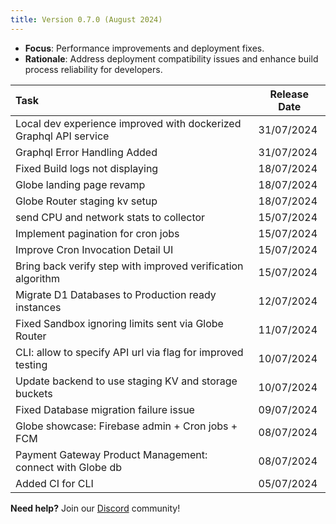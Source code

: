 ```yaml
---
title: Version 0.7.0 (August 2024)
---
```


* **Focus**: Performance improvements and deployment fixes.  
* **Rationale**: Address deployment compatibility issues and enhance build process reliability for developers.


| Task | Release Date |
| :---- | ----- |
| Local dev experience improved with dockerized Graphql API service | 31/07/2024 |
| Graphql Error Handling Added | 31/07/2024 |
| Fixed Build logs not displaying | 18/07/2024 |
| Globe landing page revamp | 18/07/2024 |
| Globe Router staging kv setup | 18/07/2024 |
| send CPU and network stats to collector | 15/07/2024 |
| Implement pagination for cron jobs | 15/07/2024 |
| Improve Cron Invocation Detail UI | 15/07/2024 |
| Bring back verify step with improved verification algorithm | 15/07/2024 |
| Migrate D1 Databases to Production ready instances | 12/07/2024 |
| Fixed Sandbox ignoring limits sent via Globe Router  | 11/07/2024 |
| CLI: allow to specify API url via flag for improved testing | 10/07/2024 |
| Update backend to use staging KV and storage buckets | 10/07/2024 |
| Fixed Database migration failure issue | 09/07/2024 |
| Globe showcase: Firebase admin \+ Cron jobs \+ FCM | 08/07/2024 |
| Payment Gateway Product Management: connect with Globe db | 08/07/2024 |
| Added CI for CLI | 05/07/2024 |

**Need help?** Join our [Discord](https://discord.com/invite/UCcCYjDaTy) community! 